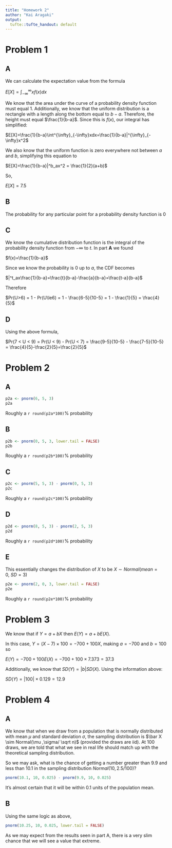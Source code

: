 ```yaml
---
title: "Homework 2"
author: "Kai Aragaki"
output:
  tufte::tufte_handout: default
---
```


# Problem 1

## A

We can calculate the expectation value from the formula

$E[X]=\int^{\infty}_{-\infty}xf(x)dx$

We know that the area under the curve of a probability density function must
equal 1. Additionally, we know that the uniform distribution is a rectangle with a length along the bottom equal to $b-a$. Therefore, the height must equal $\frac{1}{b-a}$. Since this is $f(x)$, our integral has simplified:

$E[X]=\frac{1}{b-a}\int^{\infty}_{-\infty}xdx=\frac{1}{b-a}|^{\infty}_{-\infty}x^2$

We also know that the uniform function is zero everywhere not between $a$ and $b$, simplifying this equation to

$E[X]=\frac{1}{b-a}|^b_ax^2 = \frac{1}{2}(a+b)$

So,

$E[X]=7.5$

## B
The probability for any particular point for a probability density function is $0$

## C
We know the cumulative distribution function is the integral of the probability density function from $-\infty$ to $t$. In part **A** we found

$f(x)=\frac{1}{b-a}$

Since we know the probability is 0 up to $a$, the CDF becomes

$|^t_ax\frac{1}{b-a}=\frac{t}{b-a}-\frac{a}{b-a}=\frac{t-a}{b-a}$

Therefore

$Pr(U>6) = 1 - Pr(U\le6) = 1 - \frac{6-5}{10-5} = 1 - \frac{1}{5} = \frac{4}{5}$

## D

Using the above formula,

$Pr(7 < U < 9) = Pr(U < 9) - Pr(U < 7) = \frac{9-5}{10-5} - \frac{7-5}{10-5} = \frac{4}{5}-\frac{2}{5}=\frac{2}{5}$

# Problem 2

## A

```r
p2a <- pnorm(6, 5, 3)
p2a
```
Roughly a `r round(p2a*100)`% probability 

## B

```r
p2b <- pnorm(0, 5, 3, lower.tail = FALSE)
p2b
```

Roughly a `r round(p2b*100)`% probability 

## C 

```r
p2c <- pnorm(5, 5, 3) - pnorm(0, 5, 3)
p2c
```

Roughly a `r round(p2c*100)`% probability 

## D 

```r
p2d <- pnorm(8, 5, 3) - pnorm(2, 5, 3)
p2d
```

Roughly a `r round(p2d*100)`% probability 

## E

This essentially changes the distribution of $X$ to be $X \sim Normal(mean=0,\ SD=3)$

```r
p2e <- pnorm(2, 0, 3, lower.tail = FALSE)
p2e
```
 
Roughly a `r round(p2e*100)`% probability 

# Problem 3

We know that if $Y = a + bX$ then $E(Y) = a + bE(X)$.

In this case, $Y = (X-7) \times 100 = -700 + 100X$, making $a = -700$ and $b = 100$ so

$E(Y) = -700 + 100E(X) = -700 + 100\times 7.373 = 37.3$

Additionally, we know that $SD(Y)=|b|SD(X)$. Using the information above:

$SD(Y)=|100|\times 0.129 = 12.9$

# Problem 4


## A

We know that when we draw from a population that is normally distributed with mean $\mu$ and standard deviation $\sigma$, the sampling distribution is $\bar X \sim Normal(\mu ,\sigma/ \sqrt n)$ (provided the draws are iid). At 100 draws, we are told that what we see in real life should match up with the theoretical sampling distribution.

So we may ask, what is the chance of getting a number greater than 9.9 and less than 10.1 in the sampling distribution $Normal(10, 2.5/100)$?

```r
pnorm(10.1, 10, 0.025) - pnorm(9.9, 10, 0.025)
```

It's almost certain that it will be within 0.1 units of the population mean.

## B

Using the same logic as above,

```r
pnorm(10.25, 10, 0.025, lower.tail = FALSE)
```

As we may expect from the results seen in part A, there is a very slim chance that we will see a value that extreme.
